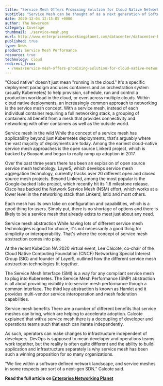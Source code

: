 ```yaml
---
title: "Service Mesh Offers Promising Solution for Cloud Native Networking"
subtitle: "Service Mesh can be thought of as a next generation of Software Defined Networking (SDN) for the cloud. Here are the main approaches."
date: 2020-12-04 12:15:05 +0000
author: The Newsroom
category: Coverage
thumbnail: ./service-mesh.png
eurl: http://www.enterprisenetworkingplanet.com/datacenter/datacenter-blog/service-mesh-cloud-native-networking.html
published: true
type: News
product: Service Mesh Performance
resource: true
technology: Cloud
redirect_from:
 - /news/service-mesh-offers-promising-solution-for-cloud-native-networking/
---
```



<NewsWrapper>

<div>

"Cloud native" doesn't just mean "running in the cloud." It's a specific deployment paradigm and uses containers and an orchestration system (usually Kubernetes) to help provision, schedule, run and control a production workload in the cloud, or even across multiple clouds. Within cloud native deployments, an increasingly common approach to networking is the service mesh concept. With a service mesh, instead of each individual container requiring a full networking stack, a grouping of containers all benefit from a mesh that provides connectivity and networking with other containers as well as the outside world.

Service mesh in the wild
While the concept of a service mesh has applicability beyond just Kubernetes deployments, that's arguably where the vast majority of deployments are today. Among the earliest cloud-native service mesh approaches is the open source Linkerd project, which is backed by Buoyant and began to really ramp up adoption in 2017.

Over the past three years there has been an explosion of open source service mesh technology. Layer5, which develops service mesh aggregation technology, currently tracks over 20 different open and closed source mesh projects. Beyond Linkerd, among the most popular is the Google-backed Istio project, which recently hit its 1.8 milestone release. Cisco has backed the Network Service Mesh (NSM) effort, which works at a lower level in the networking stack than Linkerd, Istio and most others.

Each mesh has its own take on configuration and capabilities, which is a good thing for users. Simply put, there is no shortage of options and there is likely to be a service mesh that already exists to meet just about any need.

Service mesh abstraction
While having lots of different service mesh technologies is good for choice, it's not necessarily a good thing for simplicity or interoperability. That's where the concept of service mesh abstraction comes into play.

At the recent KubeCon NA 2020 virtual event, Lee Calcote, co-chair of the Cloud Native Computing Foundation (CNCF) Networking Special Interest Group (SIG) and founder of Layer5, outlined how the different service mesh abstraction technologies fit together.

The Service Mesh Interface (SMI) is a way for any compliant service mesh to plug into Kubernetes. The Service Mesh Performance (SMP) abstraction is all about providing visibility into service mesh performance though a common interface. The third key abstraction is known as Hamlet and it provides multi-vendor service interoperation and mesh federation capabilities.

Service mesh benefits
There are a number of different benefits that service meshes can bring, which are helping to accelerate adoption. Calcote explained that with a service mesh there is a decoupling of developer and operations teams such that each can iterate independently.

As such, operators can make changes to infrastructure independent of developers. DevOps is supposed to mean developer and operations teams work together, but the reality is often quite different and the ability to build application and infrastructure separately is why service mesh has been such a winning proposition for so many organizations.

"We live within a software defined network landscape, and service meshes in some respects are sort of a next-gen SDN," Calcote said.

**Read the full article on [Enterprise Networking Planet](http://www.enterprisenetworkingplanet.com/datacenter/datacenter-blog/service-mesh-cloud-native-networking.html)**
</div>

</NewsWrapper>

